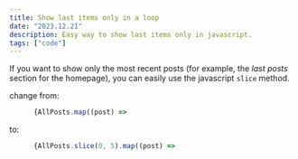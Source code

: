 ```yaml
---
title: Show last items only in a loop
date: "2023.12.21"
description: Easy way to show last items only in javascript.
tags: ["code"]
---
```


If you want to show only the most recent posts (for example, the _last posts_ section for the homepage), you can easily use the javascript `slice` method.

change from:

```javascript
      {AllPosts.map((post) =>
```

to:

```javascript
      {AllPosts.slice(0, 5).map((post) =>
```
